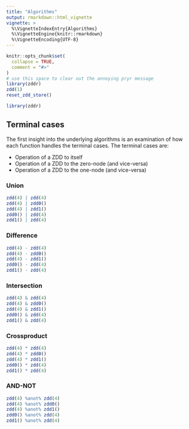 ```yaml
---
title: "Algorithms"
output: rmarkdown::html_vignette
vignette: >
  %\VignetteIndexEntry{Algorithms}
  %\VignetteEngine{knitr::rmarkdown}
  %\VignetteEncoding{UTF-8}
---
```


```r
knitr::opts_chunk$set(
  collapse = TRUE,
  comment = "#>"
)
# use this space to clear out the annoying pryr message
library(zddr)
zdd(1)
reset_zdd_store()
```

```r
library(zddr)
```

## Terminal cases

The first insight into the underlying algorithms is an examination of how each function handles the terminal cases. The terminal cases are:

* Operation of a ZDD to itself
* Operation of a ZDD to the zero-node (and vice-versa)
* Operation of a ZDD to the one-node (and vice-versa)

### Union

```r
zdd(4) | zdd(4)
zdd(4) | zdd0()
zdd(4) | zdd1()
zdd0() | zdd(4)
zdd1() | zdd(4)
```

### Difference

```r
zdd(4) - zdd(4)
zdd(4) - zdd0()
zdd(4) - zdd1()
zdd0() - zdd(4)
zdd1() - zdd(4)
```

### Intersection

```r
zdd(4) & zdd(4)
zdd(4) & zdd0()
zdd(4) & zdd1()
zdd0() & zdd(4)
zdd1() & zdd(4)
```


### Crossproduct

```r
zdd(4) * zdd(4)
zdd(4) * zdd0()
zdd(4) * zdd1()
zdd0() * zdd(4)
zdd1() * zdd(4)
```

### AND-NOT

```r
zdd(4) %anot% zdd(4)
zdd(4) %anot% zdd0()
zdd(4) %anot% zdd1()
zdd0() %anot% zdd(4)
zdd1() %anot% zdd(4)
```

